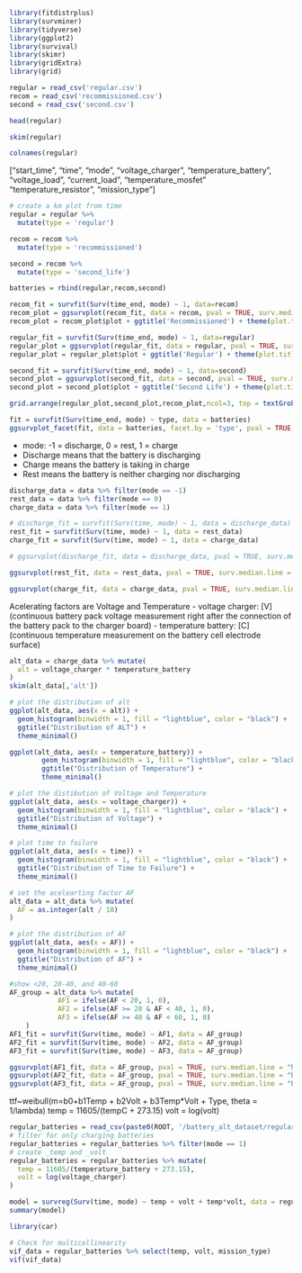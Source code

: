 ```r
library(fitdistrplus)
library(survminer)
library(tidyverse)
library(ggplot2)
library(survival)
library(skimr)
library(gridExtra)
library(grid)
```

```r
regular = read_csv('regular.csv')
recom = read_csv('recommissioned.csv')
second = read_csv('second.csv')
```
```r
head(regular)
```

```r
skim(regular)
```
```r
colnames(regular)
```
["start_time", "time", "mode", "voltage_charger", "temperature_battery", "voltage_load", "current_load", "temperature_mosfet"   "temperature_resistor", "mission_type"]
```r
# create a km plot from time
regular = regular %>%
  mutate(type = 'regular')

recom = recom %>%
  mutate(type = 'recommissioned')

second = recom %>%
  mutate(type = 'second_life')

batteries = rbind(regular,recom,second)
```

```r
recom_fit = survfit(Surv(time_end, mode) ~ 1, data=recom)
recom_plot = ggsurvplot(recom_fit, data = recom, pval = TRUE, surv.median.line = "hv", conf.int = TRUE, color='blue')
recom_plot = recom_plot$plot + ggtitle('Recommissioned') + theme(plot.title = element_text(size = 10, face = "bold"))

regular_fit = survfit(Surv(time_end, mode) ~ 1, data=regular)
regular_plot = ggsurvplot(regular_fit, data = regular, pval = TRUE, surv.median.line = "hv", conf.int = TRUE, color = 'red')
regular_plot = regular_plot$plot + ggtitle('Regular') + theme(plot.title = element_text(size = 10, face = "bold"))

second_fit = survfit(Surv(time_end, mode) ~ 1, data=second)
second_plot = ggsurvplot(second_fit, data = second, pval = TRUE, surv.median.line = "hv", conf.int = TRUE, color = 'forestgreen')
second_plot = second_plot$plot + ggtitle('Second Life') + theme(plot.title = element_text(size = 10, face = "bold"))
```
```r
grid.arrange(regular_plot,second_plot,recom_plot,ncol=3, top = textGrob('Kaplan-Meyer Curves',gp=gpar(fontsize=20,face='bold')))
```

```r
fit = survfit(Surv(time_end, mode) ~ type, data = batteries)
ggsurvplot_facet(fit, data = batteries, facet.by = 'type', pval = TRUE, surv.median.line = "hv", conf.int = TRUE) + ggtitle("KM curve for Batteries")
```
- mode: -1 = discharge, 0 = rest, 1 = charge
- Discharge means that the battery is discharging
- Charge means the battery is taking in charge
- Rest means the battery is neither charging nor discharging
```r
discharge_data = data %>% filter(mode == -1)
rest_data = data %>% filter(mode == 0)
charge_data = data %>% filter(mode == 1)
```
```r
# discharge_fit = survfit(Surv(time, mode) ~ 1, data = discharge_data)
rest_fit = survfit(Surv(time, mode) ~ 1, data = rest_data)
charge_fit = survfit(Surv(time, mode) ~ 1, data = charge_data)
```
```r
# ggsurvplot(discharge_fit, data = discharge_data, pval = TRUE, surv.median.line = "hv", conf.int = TRUE) + ggtitle("KM curve for Discharging Batteries")
```
```r
ggsurvplot(rest_fit, data = rest_data, pval = TRUE, surv.median.line = "hv", conf.int = TRUE) + ggtitle("KM curve for Batteries at Rest")
```
```r
ggsurvplot(charge_fit, data = charge_data, pval = TRUE, surv.median.line = "hv", conf.int = TRUE) + ggtitle("KM curve for Charging Batteries")
```
Acelerating factors are Voltage and Temperature
- voltage charger: [V] (continuous battery pack voltage measurement right after the connection of the battery pack to the charger board)
- temperature battery: [C] (continuous temperature measurement on the battery cell electrode surface)
```r
alt_data = charge_data %>% mutate(
  alt = voltage_charger * temperature_battery
)
skim(alt_data[,'alt'])
```
```r
# plot the distribution of alt
ggplot(alt_data, aes(x = alt)) +
  geom_histogram(binwidth = 1, fill = "lightblue", color = "black") +
  ggtitle("Distribution of ALT") +
  theme_minimal()
```
```r
ggplot(alt_data, aes(x = temperature_battery)) +
        geom_histogram(binwidth = 1, fill = "lightblue", color = "black") +
        ggtitle("Distribution of Temperature") +
        theme_minimal()
```
```r
# plot the distibution of Voltage and Temperature
ggplot(alt_data, aes(x = voltage_charger)) +
  geom_histogram(binwidth = 1, fill = "lightblue", color = "black") +
  ggtitle("Distribution of Voltage") +
  theme_minimal()
```
```r
# plot time to failure
ggplot(alt_data, aes(x = time)) +
  geom_histogram(binwidth = 1, fill = "lightblue", color = "black") +
  ggtitle("Distribution of Time to Failure") +
  theme_minimal()
```
```r
# set the acelearting factor AF
alt_data = alt_data %>% mutate(
  AF = as.integer(alt / 10)
)
```
```r
# plot the distribution of AF
ggplot(alt_data, aes(x = AF)) +
  geom_histogram(binwidth = 1, fill = "lightblue", color = "black") +
  ggtitle("Distribution of AF") +
  theme_minimal()

```
```r
#show <20, 20-40, and 40-60
AF_group = alt_data %>% mutate(
            AF1 = ifelse(AF < 20, 1, 0),
            AF2 = ifelse(AF >= 20 & AF < 40, 1, 0),
            AF3 = ifelse(AF >= 40 & AF < 60, 1, 0)
    )
AF1_fit = survfit(Surv(time, mode) ~ AF1, data = AF_group)
AF2_fit = survfit(Surv(time, mode) ~ AF2, data = AF_group)
AF3_fit = survfit(Surv(time, mode) ~ AF3, data = AF_group)
```
```r
ggsurvplot(AF1_fit, data = AF_group, pval = TRUE, surv.median.line = "hv", conf.int = TRUE) + ggtitle("KM curve for AF < 20")
ggsurvplot(AF2_fit, data = AF_group, pval = TRUE, surv.median.line = "hv", conf.int = TRUE) + ggtitle("KM curve for 20 <= AF < 40")
ggsurvplot(AF3_fit, data = AF_group, pval = TRUE, surv.median.line = "hv", conf.int = TRUE) + ggtitle("KM curve for 40 <= AF < 60")
```

ttf~weibull(m=b0+b1Temp + b2Volt + b3Temp*Volt + Type, theta = 1/lambda)
temp = 11605/(tempC + 273.15)
volt = log(volt)
```r
regular_batteries = read_csv(paste0(ROOT, '/battery_alt_dataset/regular_alt_batteries.csv'))
# filter for only charging batteries
regular_batteries = regular_batteries %>% filter(mode == 1)
# create _temp and _volt
regular_batteries = regular_batteries %>% mutate(
  temp = 11605/(temperature_battery + 273.15),
  volt = log(voltage_charger)
)
```
```r
model = survreg(Surv(time, mode) ~ temp + volt + temp*volt, data = regular_batteries, dist = "weibull", control = survreg.control(maxiter = 1000000))
summary(model)
```
```r
library(car)

# Check for multicollinearity
vif_data = regular_batteries %>% select(temp, volt, mission_type)
vif(vif_data)
```
